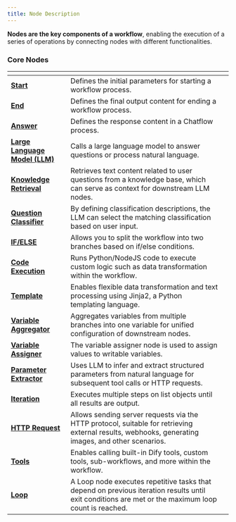 ```yaml
---
title: Node Description
---
```



**Nodes are the key components of a workflow**, enabling the execution of a series of operations by connecting nodes with different functionalities.

### Core Nodes

<table data-view="cards"><thead><tr><th></th><th></th><th></th></tr></thead><tbody><tr><td><a href="start.md"><strong>Start</strong></a></td><td>Defines the initial parameters for starting a workflow process.</td><td></td></tr><tr><td><a href="end.md"><strong>End</strong></a></td><td>Defines the final output content for ending a workflow process.</td><td></td></tr><tr><td><a href="answer.md"><strong>Answer</strong></a></td><td>Defines the response content in a Chatflow process.</td><td></td></tr><tr><td><a href="llm.md"><strong>Large Language Model (LLM)</strong></a></td><td>Calls a large language model to answer questions or process natural language.</td><td></td></tr><tr><td><a href="knowledge_retrieval.md"><strong>Knowledge Retrieval</strong></a></td><td>Retrieves text content related to user questions from a knowledge base, which can serve as context for downstream LLM nodes.</td><td></td></tr><tr><td><a href="question-classifier.md"><strong>Question Classifier</strong></a></td><td>By defining classification descriptions, the LLM can select the matching classification based on user input.</td><td></td></tr><tr><td><a href="ifelse.md"><strong>IF/ELSE</strong></a></td><td>Allows you to split the workflow into two branches based on if/else conditions.</td><td></td></tr><tr><td><a href="code.md"><strong>Code Execution</strong></a></td><td>Runs Python/NodeJS code to execute custom logic such as data transformation within the workflow.</td><td></td></tr><tr><td><a href="template.md"><strong>Template</strong></a></td><td>Enables flexible data transformation and text processing using Jinja2, a Python templating language.</td><td></td></tr><tr><td><a href="variable-aggregator.md"><strong>Variable Aggregator</strong></a></td><td>Aggregates variables from multiple branches into one variable for unified configuration of downstream nodes.</td><td></td></tr><tr><td><a href="variable-assigner.md"><strong>Variable Assigner</strong></a></td><td>The variable assigner node is used to assign values to writable variables.</td><td></td></tr><tr><td><a href="parameter-extractor.md"><strong>Parameter Extractor</strong></a></td><td>Uses LLM to infer and extract structured parameters from natural language for subsequent tool calls or HTTP requests.</td><td></td></tr><tr><td><a href="iteration.md"><strong>Iteration</strong></a></td><td>Executes multiple steps on list objects until all results are output.</td><td></td></tr><tr><td><a href="http-request.md"><strong>HTTP Request</strong></a></td><td>Allows sending server requests via the HTTP protocol, suitable for retrieving external results, webhooks, generating images, and other scenarios.</td><td></td></tr><tr><td><a href="tools.md"><strong>Tools</strong></a></td><td>Enables calling built-in Dify tools, custom tools, sub-workflows, and more within the workflow.</td><tr><td><a href="loop.md"><strong>Loop</strong></a></td><td>A Loop node executes repetitive tasks that depend on previous iteration results until exit conditions are met or the maximum loop count is reached.</td><td></td></tr></tbody></table>
